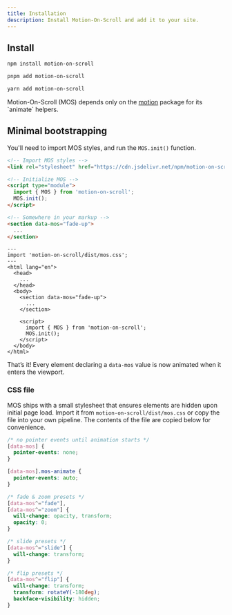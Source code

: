 ```yaml
---
title: Installation
description: Install Motion-On-Scroll and add it to your site.
---
```



## Install

<Tabs syncKey="pm">
  <TabItem label="npm">

```bash
npm install motion-on-scroll
```
  </TabItem>
  <TabItem label="pnpm">

```bash
pnpm add motion-on-scroll
```
  </TabItem>
  <TabItem label="yarn">

```bash
yarn add motion-on-scroll
```
  </TabItem>
</Tabs>

<Aside>
  Motion-On-Scroll (MOS) depends only on the <a target="_blank" rel="noopener noreferrer" href="https://motion.dev/">motion</a> package for its `animate` helpers.
</Aside>

## Minimal bootstrapping

You'll need to import MOS styles, and run the `MOS.init()` function.


<Tabs>
  <TabItem label="Vanilla JS">

```html
<!-- Import MOS styles -->
<link rel="stylesheet" href="https://cdn.jsdelivr.net/npm/motion-on-scroll@latest/dist/mos.css" />

<!-- Initialize MOS -->
<script type="module">
  import { MOS } from 'motion-on-scroll';
  MOS.init();
</script>

<!-- Somewhere in your markup -->
<section data-mos="fade-up">
  ...
</section>
```
  </TabItem>
  <TabItem label="Astro">

```astro
---
import 'motion-on-scroll/dist/mos.css';
---
<html lang="en">
  <head>
    ...
  </head>
  <body>
    <section data-mos="fade-up">
      ...
    </section>

    <script>
      import { MOS } from 'motion-on-scroll';
      MOS.init();
    </script>
  </body>
</html>
```
  </TabItem>
</Tabs>

That’s it! Every element declaring a `data-mos` value is now animated when it enters the viewport.

### CSS file

MOS ships with a small stylesheet that ensures elements are hidden upon initial page load. Import it from `motion-on-scroll/dist/mos.css` or copy the file into your own pipeline. The contents of the file are copied below for convenience.

```css
/* no pointer events until animation starts */
[data-mos] {
  pointer-events: none;
}

[data-mos].mos-animate {
  pointer-events: auto;
}

/* fade & zoom presets */
[data-mos^="fade"],
[data-mos^="zoom"] {
  will-change: opacity, transform;
  opacity: 0;
}

/* slide presets */
[data-mos^="slide"] {
  will-change: transform;
}

/* flip presets */
[data-mos^="flip"] {
  will-change: transform;
  transform: rotateY(-180deg);
  backface-visibility: hidden;
}
```